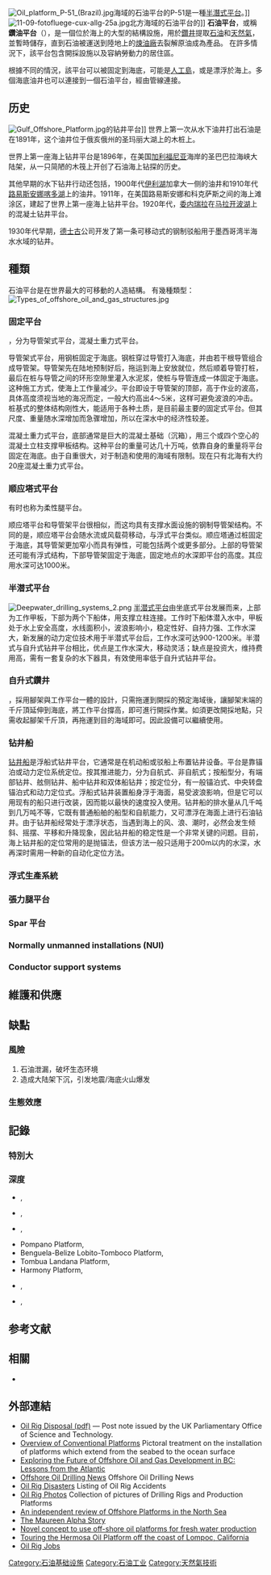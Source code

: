 {{expand|time=2013-10-08T07:20:35+00:00}}
{{expert|time=2013-10-08T07:20:35+00:00}}
[[File:Oil_platform_P-51_(Brazil).jpg|thumb]]海域的石油平台的P-51是一種[[半潛式平台|半潛式平台]]。]]
[[File:11-09-fotofluege-cux-allg-25a.jpg|thumb]]北方海域的石油平台的{{link-en|Mittelplate|Mittelplate}}]]
'''石油平台'''，或稱'''鑽油平台'''（{{lang-en|oil platform、offshore platform、oil rig}}），是一個位於海上的大型的結構設施，用於[[鑽井|鑽井]]提取[[石油|石油]]和[[天然氣|天然氣]]，並暫時儲存，直到石油被運送到陸地上的[[煉油廠|煉油廠]]去裂解原油成為產品。 在許多情況下，該平台包含開採設施以及容納勞動力的居住區。

根據不同的情況，該平台可以被固定到海底，可能是[[人工島|人工島]]，或是漂浮於海上。多個海底油井也可以連接到一個石油平台，經由管線連接。

==历史==
[[Image:Gulf_Offshore_Platform.jpg|thumb]]的钻井平台]]
世界上第一次从水下油井打出石油是在1891年，这个油井位于俄亥俄州的圣玛丽大湖上的木桩上。

世界上第一座海上钻井平台是1896年，在美国[[加利福尼亚|加利福尼亚]]海岸的圣巴巴拉海峡大陆架，从一只简陋的木筏上开创了石油海上钻探的历史。

其他早期的水下钻井行动还包括，1900年代[[伊利湖|伊利湖]]加拿大一侧的油井和1910年代[[路易斯安娜|路易斯安娜]][[喀多湖|喀多湖]]上的油井。1911年，在美国路易斯安娜和科克萨斯之间的海上滩涂区，建起了世界上第一座海上钻井平台。1920年代，[[委内瑞拉|委内瑞拉]]在[[马拉开波湖|马拉开波湖]]上的混凝土钻井平台。

1930年代早期，[[德士古|德士古]]公司开发了第一条可移动式的钢制驳船用于墨西哥湾半海水水域的钻井。

==種類==
石油平台是在世界最大的可移動的人造結構。 有幾種類型：
[[File:Types_of_offshore_oil_and_gas_structures.jpg|thumb]]

===固定平台===
{{link-en|固定平台|Fixed platform}}，分为导管架式平台，混凝土重力式平台。

导管架式平台，用钢桩固定于海底。钢桩穿过导管打入海底，并由若干根导管组合成导管架。导管架先在陆地预制好后，拖运到海上安放就位，然后顺着导管打桩，最后在桩与导管之间的环形空隙里灌入水泥浆，使桩与导管连成一体固定于海底。这种施工方式，使海上工作量减少。平台即设于导管架的顶部，高于作业的波高，具体高度须视当地的海况而定，一般大约高出4～5米，这样可避免波浪的冲击。桩基式的整体结构刚性大，能适用于各种土质，是目前最主要的固定式平台。但其尺度、重量随水深增加而急骤增加，所以在深水中的经济性较差。

混凝土重力式平台，底部通常是巨大的混凝土基础（沉箱），用三个或四个空心的混凝土立柱支撑甲板结构。这种平台的重量可达几十万吨，依靠自身的重量将平台固定在海底。由于自重很大，对于制造和使用的海域有限制。现在只有北海有大约20座混凝土重力式平台。

===顺应塔式平台===
{{link-en|顺应塔式平台|Compliant Tower}}有时也称为柔性腿平台。

顺应塔平台和导管架平台很相似，而这均具有支撑水面设施的钢制导管架结构。不同的是，顺应塔平台会随水流或风载荷移动，与浮式平台类似。顺应塔通过桩固定于海底，其导管架更加窄小而具有弹性，可能包括两个或更多部分。上部的导管架还可能有浮式结构，下部导管架固定于海底，固定地点的水深即平台的高度。其应用水深可达1000米。

===半潜式平台===
{{main|半潜式平台}}
[[File:Deepwater_drilling_systems_2.png|thumb]]
[[半潜式平台|半潜式平台]]由坐底式平台发展而来，上部为工作甲板，下部为两个下船体，用支撑立柱连接。工作时下船体潜入水中，甲板处于水上安全高度，水线面积小，波浪影响小，稳定性好、自持力强、工作水深大，新发展的动力定位技术用于半潜式平台后，工作水深可达900-1200米。半潜式与自升式钻井平台相比，优点是工作水深大，移动灵活；缺点是投资大，维持费用高，需有一套复杂的水下器具，有效使用率低于自升式钻井平台。

===自升式鑽井===
{{link-en|自升式鑽井|Jackup rig}}，採用腳架與工作平台一體的設計，只需拖運到開採的預定海域後，讓腳架末端的千斤頂延伸到海底，將工作平台撐高，即可進行開採作業。如須更改開採地點，只需收起腳架千斤頂，再拖運到目的海域即可。因此設備可以繼續使用。

===钻井船 ===
[[钻井船|钻井船]]是浮船式钻井平台，它通常是在机动船或驳船上布置钻井设备。平台是靠锚泊或动力定位系统定位。按其推进能力，分为自航式、非自航式；按船型分，有端部钻井、舷侧钻井、船中钻井和双体船钻井；按定位分，有一般锚泊式、中央转盘锚泊式和动力定位式。浮船式钻井装置船身浮于海面，易受波浪影响，但是它可以用现有的船只进行改装，因而能以最快的速度投入使用。钻井船的排水量从几千吨到几万吨不等，它既有普通船舶的船型和自航能力，又可漂浮在海面上进行石油钻井。由于钻井船经常处于漂浮状态，当遇到海上的风、浪、潮时，必然会发生倾斜、摇摆、平移和升降现象，因此钻井船的稳定性是一个非常关键的问题。目前，海上钻井船的定位常用的是抛锚法，但该方法一般只适用于200m以内的水深，水再深时需用一种新的自动化定位方法。

===浮式生產系統===
{{link-en|浮式生產儲卸油|Floating production storage and offloading}}
===張力腿平台===
{{link-en|張力腿平台|Tension-leg platform}}
===Spar 平台===
===Normally unmanned installations (NUI)===
===Conductor support systems===

== 維護和供應==

==缺點==
===風險===
#石油泄漏，破坏生态环境
#造成大陆架下沉，引发地震/海底火山爆发

===生態效應 ===

==記錄==
===特別大===
===深度===
* {{link-en|Petronius Platform|Petronius Platform}}, {{convert|535|m|abbr=on}}
* {{link-en|Baldpate Platform|Baldpate Platform}},  {{convert|502|m|abbr=on}}
* {{link-en|Bullwinkle Platform|Bullwinkle Platform}},  {{convert|413|m|abbr=on}}
* Pompano Platform,  {{convert|393|m|abbr=on}}
* Benguela-Belize Lobito-Tomboco Platform,  {{convert|390|m|abbr=on}}
* Tombua Landana Platform,  {{convert|366|m|abbr=on}}
* Harmony Platform,  {{convert|366|m|abbr=on}}
* {{link-en|Troll A|Troll A Platform|Troll A|Troll A Platform}},  {{convert|303|m|abbr=on}}
* {{link-en|Gullfaks C|Gulfaks C Platform|Gullfaks C|Gulfaks C Platform}},  {{convert|217|m|abbr=on}}

== 参考文献 ==
{{Reflist}}

==相關==
*{{link-en|制止危及大陸架固定平台安全非法行為的議定書|Protocol for the Suppression of Unlawful Acts against the Safety of Fixed Platforms Located on the Continental Shelf}}

==外部連結==
{{Commons|Oil platform}}
* [http://www.parliament.uk/post/pn065.pdf Oil Rig Disposal (pdf)] {{Wayback|url=http://www.parliament.uk/post/pn065.pdf |date=20100423154852 }} — Post note issued by the UK Parliamentary Office of Science and Technology.
* [https://web.archive.org/web/20080101062156/http://www.vulcanhammer.info/off/conventional.php Overview of Conventional Platforms] Pictoral treatment on the installation of platforms which extend from the seabed to the ocean surface
* [http://www.sfu.ca/cstudies/science/oilgas.htm Exploring the Future of Offshore Oil and Gas Development in BC: Lessons from the Atlantic] {{Wayback|url=http://www.sfu.ca/cstudies/science/oilgas.htm |date=20121011192350 }}
* [https://web.archive.org/web/20061023013732/http://www.offshore-mag.com/drillingandcompletion/ Offshore Oil Drilling News] Offshore Oil Drilling News
* [https://web.archive.org/web/20170626212641/http://oilrigdisasters.co.uk/ Oil Rig Disasters] Listing of Oil Rig Accidents
* [https://web.archive.org/web/20190805122859/http://oilrig-photos.com/ Oil Rig Photos] Collection of pictures of Drilling Rigs and Production Platforms
* [https://web.archive.org/web/20071020233211/http://divinglore.com/Offshore_Platforms.htm An independent review of Offshore Platforms in the North Sea]
* [https://web.archive.org/web/20100504020958/http://www.maureenalpha.eu/ The Maureen Alpha Story]
* [http://www.spacewx.com/SpaceWater.html Novel concept to use off-shore oil platforms for fresh water production] {{Wayback|url=http://www.spacewx.com/SpaceWater.html |date=20131209085444 }}
* [https://web.archive.org/web/20110312004354/http://semicultured.com/?q=node%2F111 Touring the Hermosa Oil Platform off the coast of Lompoc, California]
* [http://www.oil-jobs-offshore.com/jobs.html Oil Rig Jobs] {{Wayback|url=http://www.oil-jobs-offshore.com/jobs.html |date=20131018001532 }}

[[Category:石油基础设施|Category:石油基础设施]]
[[Category:石油工业|Category:石油工业]]
[[Category:天然氣技術|Category:天然氣技術]]
